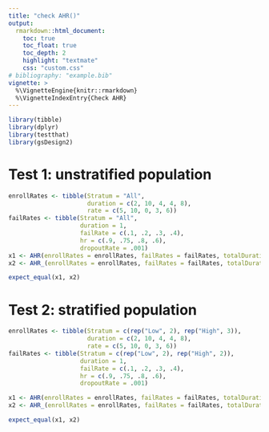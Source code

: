 ```yaml
---
title: "check AHR()"
output:
  rmarkdown::html_document:
    toc: true
    toc_float: true
    toc_depth: 2
    highlight: "textmate"
    css: "custom.css"
# bibliography: "example.bib"
vignette: >
  %\VignetteEngine{knitr::rmarkdown}
  %\VignetteIndexEntry{Check AHR}
---
```


```r
library(tibble)
library(dplyr)
library(testthat)
library(gsDesign2)
```

# Test 1: unstratified population
```r
enrollRates <- tibble(Stratum = "All",
                      duration = c(2, 10, 4, 4, 8),
                      rate = c(5, 10, 0, 3, 6))
failRates <- tibble(Stratum = "All",
                    duration = 1,
                    failRate = c(.1, .2, .3, .4),
                    hr = c(.9, .75, .8, .6),
                    dropoutRate = .001)
x1 <- AHR(enrollRates = enrollRates, failRates = failRates, totalDuration = c(15, 30))
x2 <- AHR_(enrollRates = enrollRates, failRates = failRates, totalDuration = c(15, 30))

expect_equal(x1, x2)
```

# Test 2: stratified population
```r
enrollRates <- tibble(Stratum = c(rep("Low", 2), rep("High", 3)),
                      duration = c(2, 10, 4, 4, 8),
                      rate = c(5, 10, 0, 3, 6))
failRates <- tibble(Stratum = c(rep("Low", 2), rep("High", 2)),
                    duration = 1,
                    failRate = c(.1, .2, .3, .4),
                    hr = c(.9, .75, .8, .6),
                    dropoutRate = .001)

x1 <- AHR(enrollRates = enrollRates, failRates = failRates, totalDuration = c(15, 30))
x2 <- AHR_(enrollRates = enrollRates, failRates = failRates, totalDuration = c(15, 30))

expect_equal(x1, x2)
```

